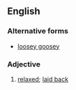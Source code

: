 ==English==

===Alternative forms===
*[[loosey goosey]]

===Adjective===
{{en-adj}}

# {{context|US|lang=en}} [[relaxed]]; [[laid back]]